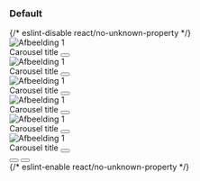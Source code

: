 
<Meta title="CSS/Page Elements/Inline Carousel" />

### Default

<Canvas>
  {/* eslint-disable react/no-unknown-property */}
  <Story name="Default Carousel">
    <div class="denhaag-inline-carousel">
      <div class="swiper-wrapper">
        <div class="denhaag-inline-carousel__slide swiper-slide">
          <div class="denhaag-inline-carousel__slide-image">
            <img
              alt="Afbeelding 1"
              src="https://images.unsplash.com/photo-1586174035695-35ab9e19215c?ixlib=rb-4.0.3&ixid=M3wxMjA3fDB8MHxwaG90by1wYWdlfHx8fGVufDB8fHx8fA%3D%3D&auto=format&fit=crop&w=2030&q=80"
            />
          </div>
          <div class="denhaag-inline-carousel__content">
            <span class="denhaag-inline-carousel__content-caption">Carousel title</span>
            <button aria-label="Download slide image" class="denhaag-inline-carousel__content-download">
              <DownloadIcon />
            </button>
          </div>
        </div>
        <div class="denhaag-inline-carousel__slide swiper-slide">
          <div class="denhaag-inline-carousel__slide-image">
            <img
              alt="Afbeelding 1"
              src="https://images.unsplash.com/photo-1551039495-a95308f3f6b4?ixlib=rb-4.0.3&ixid=M3wxMjA3fDB8MHxwaG90by1wYWdlfHx8fGVufDB8fHx8fA%3D%3D&auto=format&fit=crop&w=1740&q=80"
            />
          </div>
          <div class="denhaag-inline-carousel__content">
            <span class="denhaag-inline-carousel__content-title">Carousel title</span>
            <button aria-label="Download slide image" class="denhaag-inline-carousel__content-download">
              <DownloadIcon />
            </button>
          </div>
        </div>
        <div class="denhaag-inline-carousel__slide swiper-slide">
          <div class="denhaag-inline-carousel__slide-image">
            <img
              alt="Afbeelding 1"
              src="https://plus.unsplash.com/premium_photo-1661957925180-dfcf3737a617?ixlib=rb-4.0.3&ixid=M3wxMjA3fDB8MHxwaG90by1wYWdlfHx8fGVufDB8fHx8fA%3D%3D&auto=format&fit=crop&w=1742&q=80"
            />
          </div>
          <div class="denhaag-inline-carousel__content">
            <span class="denhaag-inline-carousel__content-title">Carousel title</span>
            <button aria-label="Download slide image" class="denhaag-inline-carousel__content-download">
              <DownloadIcon />
            </button>
          </div>
        </div>
        <div class="denhaag-inline-carousel__slide swiper-slide">
          <div class="denhaag-inline-carousel__slide-image">
            <img
              alt="Afbeelding 1"
              src="https://plus.unsplash.com/premium_photo-1661957925180-dfcf3737a617?ixlib=rb-4.0.3&ixid=M3wxMjA3fDB8MHxwaG90by1wYWdlfHx8fGVufDB8fHx8fA%3D%3D&auto=format&fit=crop&w=1742&q=80"
            />
          </div>
          <div class="denhaag-inline-carousel__content">
            <span class="denhaag-inline-carousel__content-title">Carousel title</span>
            <button aria-label="Download slide image" class="denhaag-inline-carousel__content-download">
              <DownloadIcon />
            </button>
          </div>
        </div>
        <div class="denhaag-inline-carousel__slide swiper-slide">
          <div class="denhaag-inline-carousel__slide-image">
            <img
              alt="Afbeelding 1"
              src="https://plus.unsplash.com/premium_photo-1661957925180-dfcf3737a617?ixlib=rb-4.0.3&ixid=M3wxMjA3fDB8MHxwaG90by1wYWdlfHx8fGVufDB8fHx8fA%3D%3D&auto=format&fit=crop&w=1742&q=80"
            />
          </div>
          <div class="denhaag-inline-carousel__content">
            <span class="denhaag-inline-carousel__content-title">Carousel title</span>
            <button aria-label="Download slide image" class="denhaag-inline-carousel__content-download">
              <DownloadIcon />
            </button>
          </div>
        </div>
        <div class="denhaag-inline-carousel__slide swiper-slide">
          <div class="denhaag-inline-carousel__slide-image">
            <img
              alt="Afbeelding 1"
              src="https://plus.unsplash.com/premium_photo-1661957925180-dfcf3737a617?ixlib=rb-4.0.3&ixid=M3wxMjA3fDB8MHxwaG90by1wYWdlfHx8fGVufDB8fHx8fA%3D%3D&auto=format&fit=crop&w=1742&q=80"
            />
          </div>
          <div class="denhaag-inline-carousel__content">
            <span class="denhaag-inline-carousel__content-title">Carousel title</span>
            <button aria-label="Download slide image" class="denhaag-inline-carousel__content-download">
              <DownloadIcon />
            </button>
          </div>
        </div>
      </div>
      <div class="denhaag-inline-carousel__pagination"></div>
      <button aria-label="Previous slide" class="denhaag-inline-carousel__arrows denhaag-inline-carousel__prev-slide">
        <PrevSlideIcon />
      </button>
      <button aria-label="Next slide" class="denhaag-inline-carousel__arrows denhaag-inline-carousel__next-slide">
        <NextSlideIcon />
      </button>
    </div>
  </Story>
  {/* eslint-enable react/no-unknown-property */}
</Canvas>
